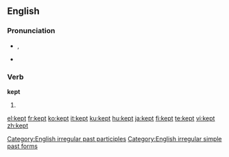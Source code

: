 ==English==

{{rank|fire|lost|human|381|kept|business|mean|manner}}

===Pronunciation===
* {{IPA|/ˈkɛpt/}}, {{SAMPA|/"kEpt/}}
* {{audio|en-us-kept.ogg|Audio (US)}}
*: {{rhymes|ɛpt}}

===Verb===
'''kept'''

# {{past of|[[keep]]}}

[[Category:English irregular past participles]]
[[Category:English irregular simple past forms]]

[[el:kept]]
[[fr:kept]]
[[ko:kept]]
[[it:kept]]
[[ku:kept]]
[[hu:kept]]
[[ja:kept]]
[[fi:kept]]
[[te:kept]]
[[vi:kept]]
[[zh:kept]]